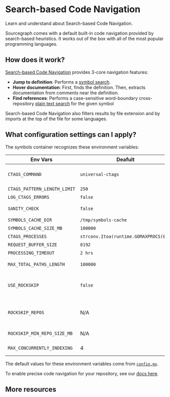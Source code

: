 # Search-based Code Navigation

<p className="subtitle">Learn and understand about Search-based Code Navigation.</p>

Sourcegraph comes with a default built-in code navigation provided by search-based heuristics. It works out of the box with all of the most popular programming languages.

## How does it work?

[Search-based Code Navigation](https://github.com/sourcegraph/sourcegraph-basic-code-intel) provides 3-core navigation features:

- **Jump to definition**: Performs a [symbol search](/code-search/features#symbol-search).
- **Hover documentation**: First, finds the definition. Then, extracts documentation from comments near the definition.
- **Find references**: Performs a case-sensitive word-boundary cross-repository [plain text search](/code-search/features#powerful-flexible-queries) for the given symbol

Search-based Code Navigation also filters results by file extension and by imports at the top of the file for some languages.

## What configuration settings can I apply?

The symbols container recognizes these environment variables:

|         **Env Vars**         |              **Deafult**              |                                            **Details**                                            |
| ---------------------------- | ------------------------------------- | ------------------------------------------------------------------------------------------------- |
| `CTAGS_COMMAND`              | `universal-ctags`                     | Ctags command (should point to universal-ctags executable compiled with JSON and seccomp support) |
| `CTAGS_PATTERN_LENGTH_LIMIT` | `250`                                 | The maximum length of the patterns output by ctags                                                |
| `LOG_CTAGS_ERRORS`           | `false`                               | Log ctags errors                                                                                  |
| `SANITY_CHECK`               | `false`                               | Check that go-sqlite3 works then exit 0 if it's ok or 1 if not                                    |
| `SYMBOLS_CACHE_DIR`          | `/tmp/symbols-cache`                  | Directory in which to store cached symbols                                                        |
| `SYMBOLS_CACHE_SIZE_MB`      | `100000`                              | Maximum size of the disk cache (in megabytes)                                                     |
| `CTAGS_PROCESSES`            | `strconv.Itoa(runtime.GOMAXPROCS(0))` | Number of concurrent parser processes to run                                                      |
| `REQUEST_BUFFER_SIZE`        | `8192`                                | Maximum size of buffered parser request channel                                                   |
| `PROCESSING_TIMEOUT`         | `2 hrs`                               | Maximum time to spend processing a repository                                                     |
| `MAX_TOTAL_PATHS_LENGTH`     | `100000`                              | Maximum sum of lengths of all paths in a single call to git archive                               |
| `USE_ROCKSKIP`     | `false`                              | Enables [Rockskip](/code_navigation/explanations/rockskip) for fast symbol searches and search-based code navigation on repositories specified in `ROCKSKIP_REPOS`, or respositories over `ROCKSKIP_MIN_REPO_SIZE_MB` in size                               |
| `ROCKSKIP_REPOS`     | N/A                              | In combination with `USE_ROCKSKIP=true` this specifies a comma-separated list of repositories to index using [Rockskip](/code_navigation/explanations/rockskip) (e.g. `github.com/torvalds/linux,github.com/pallets/flask`)                              |
| `ROCKSKIP_MIN_REPO_SIZE_MB`     | N/A                              | In combination with `USE_ROCKSKIP=true` all repos that are at least this big will be indexed using Rockskip                              |
| `MAX_CONCURRENTLY_INDEXING`     | 4                              | Maximum number of repositories being indexed at a time by [Rockskip](/code_navigation/explanations/rockskip) (also limits ctags processes)                              |

The default values for these environment variables come from [`config.go`](https://github.com/sourcegraph/sourcegraph/blob/eea895ae1a8acef08370a5cc6f24bdc7c66cb4ed/cmd/symbols/config.go#L42-L59).

<Callout type="tip">To enable precise code navigation for your repository, see our [docs here](/code_navigation/how-to/).</Callout>

## More resources

<LinkCards>
    <LinkCard href="/code-search/code-navigation/rockskip" imgSrc="https://sourcegraph.com/.assets/img/sourcegraph-mark.svg" imgAlt="Rockskip" title="Rockskip: Symbol sidebar and search navigation" description="Enhances symbol sidebar and search-based code navigation experience in large monorepos." />
</LinkCards>
